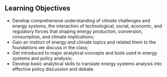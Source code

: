 ## Learning Objectives

- Develop comprehensive understanding of climate challenges and energy systems, the interaction of technological, social, economic, and regulatory forces that shaping energy production, conversion, consumption, and climate implications;  
- Gain an instinct of energy and climate topics and related them to the foundations we discuss in the class;  
- Get introduced to major analytical concepts and tools used in energy systems and policy analysis;  
- Develop basic analytical skills to translate energy systems analysis into effective policy discussion and debate.  
